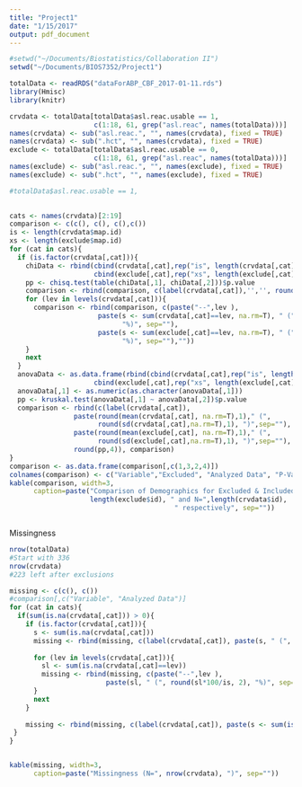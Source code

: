 ```yaml
---
title: "Project1"
date: "1/15/2017"
output: pdf_document
---
```


```r
#setwd("~/Documents/Biostatistics/Collaboration II")
setwd("~/Documents/BIOS7352/Project1")

totalData <- readRDS("dataForABP_CBF_2017-01-11.rds")
library(Hmisc)
library(knitr)

crvdata <- totalData[totalData$asl.reac.usable == 1,
                     c(1:18, 61, grep("asl.reac", names(totalData)))]
names(crvdata) <- sub("asl.reac.", "", names(crvdata), fixed = TRUE)
names(crvdata) <- sub(".hct", "", names(crvdata), fixed = TRUE)
exclude <- totalData[totalData$asl.reac.usable == 0,
                     c(1:18, 61, grep("asl.reac", names(totalData)))]
names(exclude) <- sub("asl.reac.", "", names(exclude), fixed = TRUE)
names(exclude) <- sub(".hct", "", names(exclude), fixed = TRUE)

#totalData$asl.reac.usable == 1,
                     

cats <- names(crvdata)[2:19]
comparison <- c(c(), c(), c(),c())
is <- length(crvdata$map.id)
xs <- length(exclude$map.id)
for (cat in cats){
  if (is.factor(crvdata[,cat])){
    chiData <- rbind(cbind(crvdata[,cat],rep("is", length(crvdata[,cat]))),
                     cbind(exclude[,cat],rep("xs", length(exclude[,cat]))))
    pp <- chisq.test(table(chiData[,1], chiData[,2]))$p.value
    comparison <- rbind(comparison, c(label(crvdata[,cat]),'','', round(pp,4)))
    for (lev in levels(crvdata[,cat])){
      comparison <- rbind(comparison, c(paste("--",lev ), 
                      paste(s <- sum(crvdata[,cat]==lev, na.rm=T), " (", round(s*100/is),
                            "%)", sep=""),
                      paste(s <- sum(exclude[,cat]==lev, na.rm=T), " (", round(s*100/xs),
                            "%)", sep=""),""))
    }
    next
  }
  anovaData <- as.data.frame(rbind(cbind(crvdata[,cat],rep("is", length(crvdata[,cat]))),
                     cbind(exclude[,cat],rep("xs", length(exclude[,cat])))))
  anovaData[,1] <- as.numeric(as.character(anovaData[,1]))
  pp <- kruskal.test(anovaData[,1] ~ anovaData[,2])$p.value
  comparison <- rbind(c(label(crvdata[,cat]), 
                paste(round(mean(crvdata[,cat], na.rm=T),1)," (",
                      round(sd(crvdata[,cat],na.rm=T),1), ")",sep=""),
                paste(round(mean(exclude[,cat], na.rm=T),1)," (",
                      round(sd(exclude[,cat],na.rm=T),1), ")",sep=""),
                round(pp,4)), comparison)
}
comparison <- as.data.frame(comparison[,c(1,3,2,4)])
colnames(comparison) <- c("Variable","Excluded", "Analyzed Data", "P-Value")
kable(comparison, width=3, 
      caption=paste("Comparison of Demographics for Excluded & Included Data, w/ N=",
                    length(exclude$id), " and N=",length(crvdata$id),
                                         " respectively", sep=""))



```



Missingness
```r
nrow(totalData)
#Start with 336
nrow(crvdata)
#223 left after exclusions

missing <- c(c(), c())
#comparison[,c("Variable", "Analyzed Data")]
for (cat in cats){
  if(sum(is.na(crvdata[,cat])) > 0){
    if (is.factor(crvdata[,cat])){
      s <- sum(is.na(crvdata[,cat]))
      missing <- rbind(missing, c(label(crvdata[,cat]), paste(s, " (", round(s*100/is), "%)", sep="")))          
      
      for (lev in levels(crvdata[,cat])){
        sl <- sum(is.na(crvdata[,cat]==lev))
        missing <- rbind(missing, c(paste("--",lev ), 
                        paste(sl, " (", round(sl*100/is, 2), "%)", sep="")))
      }
      next
    }
    
    missing <- rbind(missing, c(label(crvdata[,cat]), paste(s <- sum(is.na(crvdata[,cat])), " (", round(s*100/is, 2), "%)", sep="")))          
 }   
}


kable(missing, width=3, 
      caption=paste("Missingness (N=", nrow(crvdata), ")", sep=""))
```


